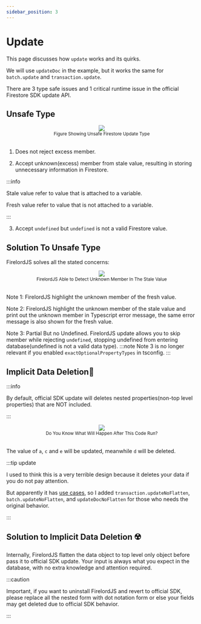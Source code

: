 ```yaml
---
sidebar_position: 3
---
```


# Update

This page discusses how `update` works and its quirks.

We will use `updateDoc` in the example, but it works the same for `batch.update` and `transaction.update`.

There are 3 type safe issues and 1 critical runtime issue in the official Firestore SDK update API.

## Unsafe Type

<div align="center">
	<img src="/firelordv2.6/update1.png" />
</div>
<div align="center">
	<small>Figure Showing Unsafe Firestore Update Type</small>
</div>
<br />

1. Does not reject excess member.

2. Accept unknown(excess) member from stale value,
   resulting in storing unnecessary information in Firestore.

:::info

Stale value refer to value that is attached to a variable.

Fresh value refer to value that is not attached to a variable.

:::

3. Accept `undefined` but `undefined` is not a valid Firestore value.

## Solution To Unsafe Type

FirelordJS solves all the stated concerns:

<div align="center">
	<img src="/firelordv2/update3.png" />
</div>
<div align="center">
	<small>FirelordJS Able to Detect Unknown Member In The Stale Value</small>
</div>
<br />

Note 1: FirelordJS highlight the unknown member of the fresh value.

Note 2: FirelordJS highlight the unknown member of the stale value and print out the unknown member in Typescript error message, the same error message is also shown for the fresh value.

Note 3: Partial But no Undefined. FirelordJS update allows you to skip member while rejecting `undefined`, stopping undefined from entering database(undefined is not a valid data type).
:::note
Note 3 is no longer relevant if you enabled `exactOptionalPropertyTypes` in tsconfig.
:::

## Implicit Data Deletion🦤

:::info

By default, official SDK update will deletes nested properties(non-top level properties) that are NOT included.

:::

<div align="center">
	<img src="/firelordv2/update2.png" />
</div>
<div align="center">
	<small>Do You Know What Will Happen After This Code Run?</small>
</div>
<br />

The value of `a`, `c` and `e` will be updated, meanwhile `d` will be deleted.

:::tip update

I used to think this is a very terrible design because it deletes your data if you do not pay attention.

But apparently it has [use cases](https://github.com/tylim88/Firelord/issues/20#issuecomment-1545975918), so I added `transaction.updateNoFlatten`, `batch.updateNoFlatten`, and `updateDocNoFlatten` for those who needs the original behavior.

:::

## Solution to Implicit Data Deletion ☢️

Internally, FirelordJS flatten the data object to top level only object before pass it to official SDK update. Your input is always what you expect in the database, with no extra knowledge and attention required.

:::caution

Important, if you want to uninstall FirelordJS and revert to official SDK, please replace all the nested form with dot notation form or else your fields may get deleted due to official SDK behavior.

:::
